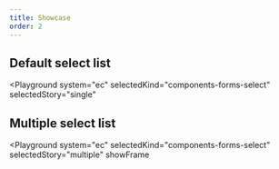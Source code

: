 ```yaml
---
title: Showcase
order: 2
---
```



## Default select list

<Playground
  system="ec"
  selectedKind="components-forms-select"
  selectedStory="single"
>
  <Html markup={selectSingle} />
</Playground>

## Multiple select list

<Playground
  system="ec"
  selectedKind="components-forms-select"
  selectedStory="multiple"
  showFrame
>
  <Html markup={selectMultiple} />
</Playground>
